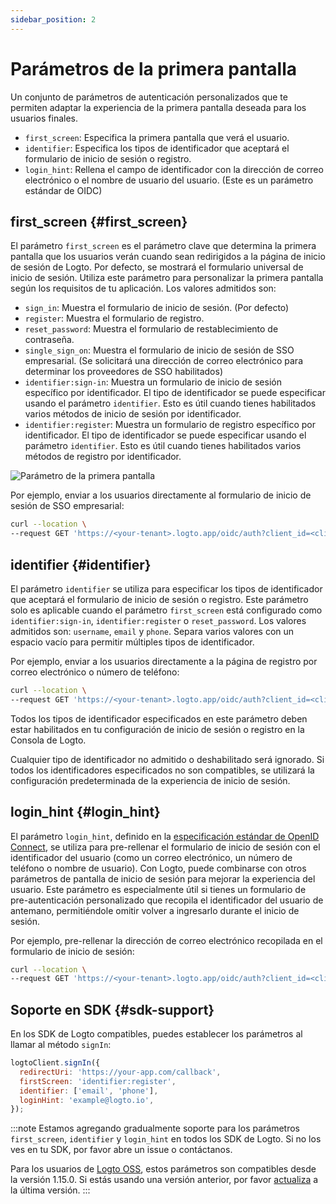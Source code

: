 ```yaml
---
sidebar_position: 2
---
```


# Parámetros de la primera pantalla

Un conjunto de parámetros de autenticación personalizados que te permiten adaptar la experiencia de la primera pantalla deseada para los usuarios finales.

- `first_screen`: Especifica la primera pantalla que verá el usuario.
- `identifier`: Especifica los tipos de identificador que aceptará el formulario de inicio de sesión o registro.
- `login_hint`: Rellena el campo de identificador con la dirección de correo electrónico o el nombre de usuario del usuario. (Este es un parámetro estándar de OIDC)

## first_screen \{#first_screen}

El parámetro `first_screen` es el parámetro clave que determina la primera pantalla que los usuarios verán cuando sean redirigidos a la página de inicio de sesión de Logto. Por defecto, se mostrará el formulario universal de inicio de sesión. Utiliza este parámetro para personalizar la primera pantalla según los requisitos de tu aplicación. Los valores admitidos son:

- `sign_in`: Muestra el formulario de inicio de sesión. (Por defecto)
- `register`: Muestra el formulario de registro.
- `reset_password`: Muestra el formulario de restablecimiento de contraseña.
- `single_sign_on`: Muestra el formulario de inicio de sesión de SSO empresarial. (Se solicitará una dirección de correo electrónico para determinar los proveedores de SSO habilitados)
- `identifier:sign-in`: Muestra un formulario de inicio de sesión específico por identificador. El tipo de identificador se puede especificar usando el parámetro `identifier`. Esto es útil cuando tienes habilitados varios métodos de inicio de sesión por identificador.
- `identifier:register`: Muestra un formulario de registro específico por identificador. El tipo de identificador se puede especificar usando el parámetro `identifier`. Esto es útil cuando tienes habilitados varios métodos de registro por identificador.

<img src="/img/assets/first-screen-parameter.png" alt="Parámetro de la primera pantalla" />

Por ejemplo, enviar a los usuarios directamente al formulario de inicio de sesión de SSO empresarial:

```sh
curl --location \
--request GET 'https://<your-tenant>.logto.app/oidc/auth?client_id=<client_id>&...&first_screen=single_sign_on'
```

## identifier \{#identifier}

El parámetro `identifier` se utiliza para especificar los tipos de identificador que aceptará el formulario de inicio de sesión o registro. Este parámetro solo es aplicable cuando el parámetro `first_screen` está configurado como `identifier:sign-in`, `identifier:register` o `reset_password`. Los valores admitidos son: `username`, `email` y `phone`. Separa varios valores con un espacio vacío para permitir múltiples tipos de identificador.

Por ejemplo, enviar a los usuarios directamente a la página de registro por correo electrónico o número de teléfono:

```sh
curl --location \
--request GET 'https://<your-tenant>.logto.app/oidc/auth?client_id=<client_id>&...&first_screen=identifier:register&identifier=email phone'
```

Todos los tipos de identificador especificados en este parámetro deben estar habilitados en tu configuración de inicio de sesión o registro en la Consola de Logto.

Cualquier tipo de identificador no admitido o deshabilitado será ignorado. Si todos los identificadores especificados no son compatibles, se utilizará la configuración predeterminada de la experiencia de inicio de sesión.

## login_hint \{#login_hint}

El parámetro `login_hint`, definido en la [especificación estándar de OpenID Connect](https://openid.net/specs/openid-connect-core-1_0.html#AuthorizationEndpoint), se utiliza para pre-rellenar el formulario de inicio de sesión con el identificador del usuario (como un correo electrónico, un número de teléfono o nombre de usuario). Con Logto, puede combinarse con otros parámetros de pantalla de inicio de sesión para mejorar la experiencia del usuario. Este parámetro es especialmente útil si tienes un formulario de pre-autenticación personalizado que recopila el identificador del usuario de antemano, permitiéndole omitir volver a ingresarlo durante el inicio de sesión.

Por ejemplo, pre-rellenar la dirección de correo electrónico recopilada en el formulario de inicio de sesión:

```sh
curl --location \
--request GET 'https://<your-tenant>.logto.app/oidc/auth?client_id=<client_id>&...&first_screen=identifier:sign_in&identifier=email&login_hint=example@logto.io
```

## Soporte en SDK \{#sdk-support}

En los SDK de Logto compatibles, puedes establecer los parámetros al llamar al método `signIn`:

```javascript
logtoClient.signIn({
  redirectUri: 'https://your-app.com/callback',
  firstScreen: 'identifier:register',
  identifier: ['email', 'phone'],
  loginHint: 'example@logto.io',
});
```

:::note
Estamos agregando gradualmente soporte para los parámetros `first_screen`, `identifier` y `login_hint` en todos los SDK de Logto. Si no los ves en tu SDK, por favor abre un issue o contáctanos.

Para los usuarios de [Logto OSS](/logto-oss), estos parámetros son compatibles desde la versión 1.15.0. Si estás usando una versión anterior, por favor [actualiza](/logto-oss/upgrading-oss-version) a la última versión.
:::
